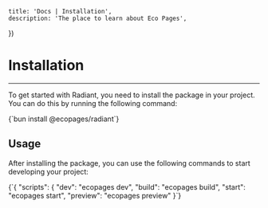 

	title: 'Docs | Installation',
	description: 'The place to learn about Eco Pages',
})

# Installation
---

To get started with Radiant, you need to install the package in your project. You can do this by running the following command:

<CodeBlock lang='bash'>
{`bun install @ecopages/radiant`}
</CodeBlock>

## Usage

After installing the package, you can use the following commands to start developing your project:

<CodeBlock lang='json'>
{`{
  "scripts": {
	"dev": "ecopages dev",
	"build": "ecopages build",
	"start": "ecopages start",
	"preview": "ecopages preview"
}`}
</CodeBlock>

